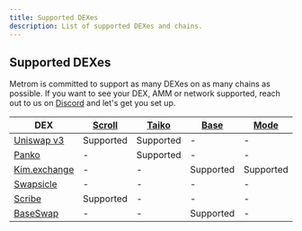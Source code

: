 ```yaml
---
title: Supported DEXes
description: List of supported DEXes and chains.
---
```


## Supported DEXes

Metrom is committed to support as many DEXes on as many chains as possible. If
you want to see your DEX, AMM or network supported, reach out to us on
[Discord](https://discord.gg/S2kBEAGWbM) and let's get you set up.

| DEX                                   | [Scroll](https://scroll.io)                  | [Taiko](https://taiko.xyz)                   | [Base](https://www.base.org)                 | [Mode](https://www.mode.network)             | [Mantle](https://www.mantle.xyz)             |
| ------------------------------------- | -------------------------------------------- | -------------------------------------------- | -------------------------------------------- | -------------------------------------------- | -------------------------------------------- |
| [Uniswap v3](https://app.uniswap.org) | <span className="greenText">Supported</span> | <span className="greenText">Supported</span> | -                                            | -                                            | -                                            |
| [Panko](https://panko.finance)        | -                                            | <span className="greenText">Supported</span> | -                                            | -                                            | -                                            |
| [Kim.exchange](https://kim.exchange)  | -                                            | -                                            | <span className="greenText">Supported</span> | <span className="greenText">Supported</span> | -                                            |
| [Swapsicle](https://app.swapsicle.io) | -                                            | -                                            | -                                            | -                                            | <span className="greenText">Supported</span> |
| [Scribe](https://app.scribe.exchange) | <span className="greenText">Supported</span> | -                                            | -                                            | -                                            | -                                            |
| [BaseSwap](https://baseswap.fi)       | -                                            | -                                            | <span className="greenText">Supported</span> | -                                            | -                                            |
